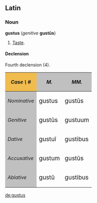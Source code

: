 ==Latin==
===Noun===
'''gustus''' (''genitive'' '''gust&#363;s''')
# [[Taste]].

====Declension====
Fourth declension (4).

{| cellpadding="5" border="1"
!style="background:#F1BC4E;"| ''Case \ #''
!style="background:#C0C0C0;"| ''M.''
!style="background:#C0C0C0;"| ''MM.''
|-
!style="background:#C0C0C0;"| ''Nominative''
| <big> gustus
| <big> gust&#363;s
|-
!style="background:#C0C0C0;"| ''Genitive''
| <big> gust&#363;s
| <big> gustuum
|-
!style="background:#C0C0C0;"| ''Dative''
| <big> gustu&#299;
| <big> gustibus
|-
!style="background:#C0C0C0;"| ''Accusative''
| <big> gustum
| <big> gust&#363;s
|-
!style="background:#C0C0C0;"| ''Ablative''
| <big> gust&#363;
| <big> gustibus
|}

[[de:gustus]]
